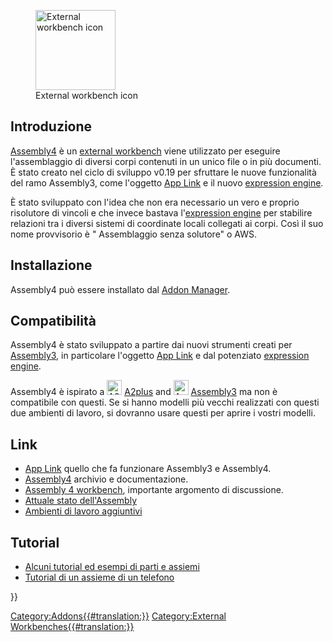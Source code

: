 <languages/>

[[Image:Assembly4_workbench_icon.svg|thumb|128px|External workbench icon]]

<span id="Introduction"></span>
== Introduzione ==

{{TOCright}}

[[Assembly4_Workbench|Assembly4]] è un [[external_workbenches|external workbench]] viene utilizzato per eseguire l'assemblaggio di diversi corpi contenuti in un unico file o in più documenti. È stato creato nel ciclo di sviluppo v0.19 per sfruttare le nuove funzionalità del ramo Assembly3, come l'oggetto [[App_Link|App Link]] e il nuovo [[expressions|expression engine]].

È stato sviluppato con l'idea che non era necessario un vero e proprio risolutore di vincoli e che invece bastava l'[[expressions|expression engine]] per stabilire relazioni tra i diversi sistemi di coordinate locali collegati ai corpi. Così il suo nome provvisorio è " Assemblaggio senza solutore" o AWS.

<span id="Installation"></span>
== Installazione ==

Assembly4 può essere installato dal [[Std_AddonMgr|Addon Manager]].

<span id="Compatibility"></span>
== Compatibilità ==

Assembly4 è stato sviluppato a partire dai nuovi strumenti creati per [[Assembly3_Workbench|Assembly3]], in particolare l'oggetto [[App_Link|App Link]] e dal potenziato [[expressions|expression engine]].

Assembly4 è ispirato a [[File:A2p_workbench.svg|24px]] [[A2plus_Workbench|A2plus]] and [[File:Assembly3_workbench_icon.svg|24px]] [[Assembly3_Workbench|Assembly3]] ma non è compatibile con questi. Se si hanno modelli più vecchi realizzati con questi due ambienti di lavoro, si dovranno usare questi per aprire i vostri modelli.

<span id="Links"></span>
==Link==

<div class="mw-translate-fuzzy">
* [[App_Link|App Link]] quello che fa funzionare Assembly3 e Assembly4.
* [https://github.com/oursland/FreeCAD_Assembly4 Assembly4] archivio e documentazione.
* [https://forum.freecadweb.org/viewtopic.php?f=20&t=34806 Assembly 4 workbench], importante argomento di discussione.
* [https://forum.freecadweb.org/viewtopic.php?f=20&t=34583 Attuale stato dell'Assembly]
* [[External_workbenches|Ambienti di lavoro aggiuntivi]]
</div>

<span id="Tutorials"></span>
== Tutorial ==

* [https://github.com/Zolko-123/FreeCAD_Examples Alcuni tutorial ed esempi di parti e assiemi]
* [https://github.com/thermalling/FreeCADAsm4_TutorialSubassembly/ Tutorial di un assieme di un telefono]

{{Userdocnavi{{#translation:}}}}
[[Category:Addons{{#translation:}}]]
[[Category:External Workbenches{{#translation:}}]]